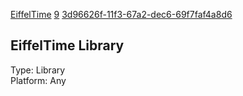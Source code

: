 [[Property:title|EiffelTime]]
[[Property:weight|9]]
[[Property:uuid|3d96626f-11f3-67a2-dec6-69f7faf4a8d6]]
==EiffelTime Library==

Type: Library <br/>
Platform: Any

